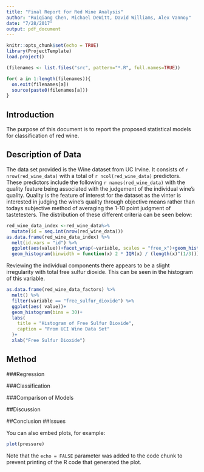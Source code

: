 ```yaml
---
title: "Final Report for Red Wine Analysis"
author: "Ruiqiang Chen, Michael DeWitt, David Williams, Alex Vannoy"
date: "7/28/2017"
output: pdf_document
---
```


```r
knitr::opts_chunk$set(echo = TRUE)
library(ProjectTemplate)
load.project()

(filenames <- list.files("src", pattern="*.R", full.names=TRUE))

for( a in 1:length(filenames)){
  on.exit(filenames[a])
  source(paste0(filenames[a]))
}
```

## Introduction

The purpose of this document is to report the proposed statistical models for classification of red wine. 

## Description of Data
The data set provided is the Wine dataset from UC Irvine. It consists of `r nrow(red_wine_data) ` with a total of `r ncol(red_wine_data) ` predictors. These predictors include the following `r names(red_wine_data)` with the quality feature being associated with the judgement of the individual wine's quality. Quality is the feature of interest for the dataset as the vinter is interested in judging the wine's quality through objective means rather than todays subjective method of averaging the 1-10 point judgment of tastetesters. The distribution of these different criteria can be seen below:
```r
red_wine_data_index <-red_wine_data%>% 
  mutate(id = seq.int(nrow(red_wine_data)))
as.data.frame(red_wine_data_index) %>% 
  melt(id.vars = "id") %>% 
  ggplot(aes(value))+facet_wrap(~variable, scales = "free_x")+geom_histogram()+
  geom_histogram(binwidth = function(x) 2 * IQR(x) / (length(x)^(1/3)))
```


Reviewing the individual components there appears to be a slight irregularity with total free sulfur dioxide. This can be seen in the histogram of this variable.
```r
as.data.frame(red_wine_data_factors) %>% 
  melt() %>%
  filter(variable == "free_sulfur_dioxide") %>% 
  ggplot(aes( value))+
  geom_histogram(bins = 30)+
  labs(
    title = "Histogram of Free Sulfur Dioxide",
    caption = "From UCI Wine Data Set"
  )+
  xlab("Free Sulfur Dioxide")
```


## Method

###Regression

###Classification

###Comparison of Models

##Discussion

##Conclusion
##Issues

You can also embed plots, for example:

```r
plot(pressure)
```

Note that the `echo = FALSE` parameter was added to the code chunk to prevent printing of the R code that generated the plot.
